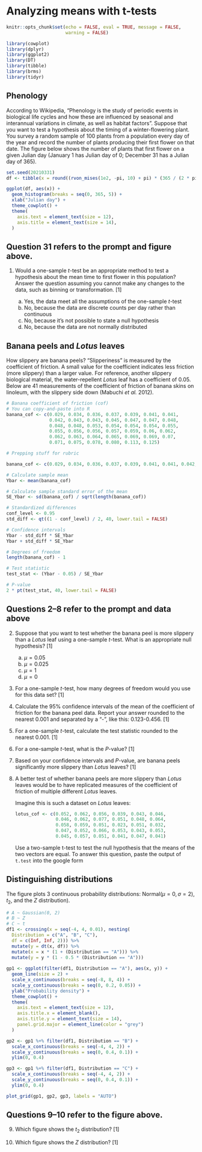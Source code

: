 # Analyzing means with t-tests

```r
knitr::opts_chunk$set(echo = FALSE, eval = TRUE, message = FALSE, 
                      warning = FALSE)

library(cowplot)
library(dplyr)
library(ggplot2)
library(DT)
library(tibble)
library(brms)
library(tidyr)
```


## Phenology {.unnumber}

According to Wikipedia, "Phenology is the study of periodic events in biological life cycles and how these are influenced by seasonal and interannual variations in climate, as well as habitat factors". Suppose that you want to test a hypothesis about the timing of a winter-flowering plant. You survey a random sample of 100 plants from a population every day of the year and record the number of plants producing their first flower on that date. The figure below shows the number of plants that first flower on a given Julian day (January 1 has Julian day of 0; December 31 has a Julian day of 365). 

```r

set.seed(20210331)
df <- tibble(x = round((rvon_mises(1e2, -pi, 10) + pi) * (365 / (2 * pi))))

ggplot(df, aes(x)) +
  geom_histogram(breaks = seq(0, 365, 5)) + 
  xlab("Julian day") +
  theme_cowplot() +
  theme(
    axis.text = element_text(size = 12),
    axis.title = element_text(size = 14),
  )

```

::: {.callout-tip}
## Question 31 refers to the prompt and figure above.

1. Would a one-sample $t$-test be an appropriate method to test a hypothesis about the mean time to first flower in this population? Answer the question assuming you cannot make any changes to the data, such as binning or transformation. [1]

    a. Yes, the data meet all the assumptions of the one-sample $t$-test
    b. No, because the data are discrete counts per day rather than continuous
    c. No, because it's not possible to state a null hypothesis
    d. No, because the data are not normally distributed

:::

## Banana peels and *Lotus* leaves {.unnumber}


How slippery are banana peels? "Slipperiness" is measured by the coefficient of friction. A small value for the coefficient indicates less friction (more slippery) than a larger value. For reference, another slippery biological material, the water-repellent *Lotus* leaf has a coefficient of 0.05. Below are 41 measurements of the coefficient of friction of banana skins on linoleum, with the slippery side down (Mabuchi *et al.* 2012).

```r

# Banana coefficient of friction (cof)
# You can copy-and-paste into R
banana_cof <- c(0.029, 0.034, 0.036, 0.037, 0.039, 0.041, 0.041, 
                0.042, 0.043, 0.043, 0.045, 0.047, 0.047, 0.048, 
                0.048, 0.048, 0.053, 0.054, 0.054, 0.054, 0.055, 
                0.055, 0.056, 0.056, 0.057, 0.059, 0.06, 0.062, 
                0.062, 0.063, 0.064, 0.065, 0.069, 0.069, 0.07, 
                0.071, 0.075, 0.078, 0.080, 0.113, 0.125)
```

```r
# Prepping stuff for rubric

banana_cof <- c(0.029, 0.034, 0.036, 0.037, 0.039, 0.041, 0.041, 0.042, 0.043, 0.043, 0.045, 0.047, 0.047, 0.048, 0.048, 0.048, 0.053, 0.054, 0.054, 0.054, 0.055, 0.055, 0.056, 0.056, 0.057, 0.059, 0.06, 0.062, 0.062, 0.063, 0.064, 0.065, 0.069, 0.069, 0.07, 0.071, 0.075, 0.078, 0.08, 0.113, 0.125)

# Calculate sample mean
Ybar <- mean(banana_cof)

# Calculate sample standard error of the mean
SE_Ybar <- sd(banana_cof) / sqrt(length(banana_cof))

# Standardized differences
conf_level <- 0.95
std_diff <- qt((1 - conf_level) / 2, 40, lower.tail = FALSE)

# Confidence intervals
Ybar - std_diff * SE_Ybar
Ybar + std_diff * SE_Ybar

# Degrees of freedom
length(banana_cof) - 1

# Test statistic
test_stat <- (Ybar - 0.05) / SE_Ybar

# P-value
2 * pt(test_stat, 40, lower.tail = FALSE)

```



::: {.callout-tip}
## Questions 2--8 refer to the prompt and data above



2. Suppose that you want to test whether the banana peel is more slippery than a *Lotus* leaf using a one-sample $t$-test. What is an appropriate null hypothesis? [1]

    a. $\mu = 0.05$
    b. $\mu = 0.025$
    c. $\mu = 1$
    d. $\mu = 0$

3. For a one-sample $t$-test, how many degrees of freedom would you use for this data set? [1]

4. Calculate the 95% confidence intervals of the mean of the coefficient of friction for the banana peel data. Report your answer rounded to the nearest 0.001 and separated by a "-", like this: 0.123-0.456. [1]

5. For a one-sample $t$-test, calculate the test statistic rounded to the nearest 0.001. [1]

6. For a one-sample $t$-test, what is the $P$-value? [1]

<!-- Answers based on these: -->
<!-- t.test(df$cof, mu = 0.05) # correct -->
<!-- t.test(df$cof, mu = 0.02) # copied from book -->
<!-- t.test(df$cof, mu = 0) # naive -->



7. Based on your confidence intervals and $P$-value, are banana peels significantly more slippery than *Lotus* leaves? [1]


8. A better test of whether banana peels are more slippery than *Lotus* leaves would be to have replicated measures of the coefficient of friction of multiple different *Lotus* leaves.

    Imagine this is such a dataset on *Lotus* leaves:
    
    ```r
    lotus_cof <- c(0.052, 0.062, 0.056, 0.039, 0.043, 0.046, 
                   0.046, 0.062, 0.077, 0.051, 0.048, 0.064, 
                   0.058, 0.059, 0.051, 0.023, 0.051, 0.032, 
                   0.047, 0.052, 0.066, 0.053, 0.043, 0.053, 
                   0.045, 0.057, 0.051, 0.041, 0.047, 0.041)
    ```
    
    Use a two-sample t-test to test the null hypothesis that the means of the two vectors are equal. To answer this question, paste the output of `t.test` into the google form

:::


## Distinguishing distributions {.unnumber}

The figure plots 3 continuous probability distributions: $\text{Normal}(\mu = 0, \sigma = 2)$, $t_2$, and the $Z$ distribution). 

<!-- # distinguish between t, Z, and other normal dist (sigma = 2 or whatever) -->

```r

# A ~ Gaussian(0, 2)
# B ~ Z
# C ~ t
df1 <- crossing(x = seq(-4, 4, 0.01), nesting(
  Distribution = c("A", "B", "C"), 
  df = c(Inf, Inf, 2))) %>%
  mutate(y = dt(x, df)) %>%
  mutate(x = x * (1 + (Distribution == "A"))) %>%
  mutate(y = y * (1 - 0.5 * (Distribution == "A")))
  
gp1 <- ggplot(filter(df1, Distribution == "A"), aes(x, y)) +
  geom_line(size = 2) +
  scale_x_continuous(breaks = seq(-8, 8, 4)) +
  scale_y_continuous(breaks = seq(0, 0.2, 0.05)) +
  ylab("Probability density") +
  theme_cowplot() +
  theme(
    axis.text = element_text(size = 12),
    axis.title.x = element_blank(),
    axis.title.y = element_text(size = 14),
    panel.grid.major = element_line(color = "grey")
  )

gp2 <- gp1 %+% filter(df1, Distribution == "B") +
  scale_x_continuous(breaks = seq(-4, 4, 2)) +
  scale_y_continuous(breaks = seq(0, 0.4, 0.1)) +
  ylim(0, 0.4)

gp3 <- gp1 %+% filter(df1, Distribution == "C") +
  scale_x_continuous(breaks = seq(-4, 4, 2)) +
  scale_y_continuous(breaks = seq(0, 0.4, 0.1)) +
  ylim(0, 0.4)

plot_grid(gp1, gp2, gp3, labels = "AUTO")

```


::: {.callout-tip}
## Questions 9--10 refer to the figure above.
  


9. Which figure shows the $t_2$ distribution? [1]

10. Which figure shows the $Z$ distribution? [1]

:::


